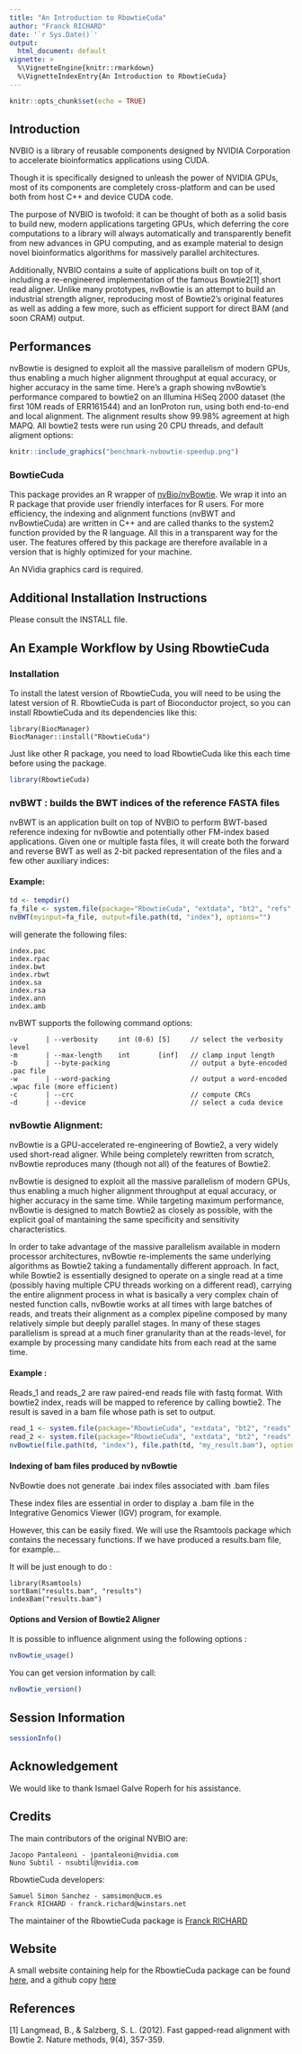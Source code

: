 ```yaml
---
title: "An Introduction to RbowtieCuda"
author: "Franck RICHARD"
date: '`r Sys.Date()`'
output:
  html_document: default
vignette: >
  %\VignetteEngine{knitr::rmarkdown}
  %\VignetteIndexEntry{An Introduction to RbowtieCuda}
---
```


```r
knitr::opts_chunk$set(echo = TRUE)
```

## Introduction

NVBIO is a library of reusable components designed by NVIDIA Corporation to accelerate bioinformatics applications using CUDA.

Though it is specifically designed to unleash the power of NVIDIA GPUs, most of its components are completely cross-platform and can be used both from host C++ and device CUDA code.

The purpose of NVBIO is twofold: it can be thought of both as a solid basis to build new, modern applications targeting GPUs, which deferring the core computations to a library will always automatically and transparently benefit from new advances in GPU computing, and as example material to design novel bioinformatics algorithms for massively parallel architectures.

Additionally, NVBIO contains a suite of applications built on top of it, including a re-engineered implementation of the famous Bowtie2[1] short read aligner. Unlike many prototypes, nvBowtie is an attempt to build an industrial strength aligner, reproducing most of Bowtie2's original features as well as adding a few more, such as efficient support for direct BAM (and soon CRAM) output.

## Performances

nvBowtie is designed to exploit all the massive parallelism of modern GPUs, thus enabling a much higher alignment throughput at equal accuracy, or higher accuracy in the same time. Here's a graph showing nvBowtie's performance compared to bowtie2 on an Illumina HiSeq 2000 dataset (the first 10M reads of ERR161544) and an IonProton run, using both end-to-end and local alignment. The alignment results show 99.98% agreement at high MAPQ. All bowtie2 tests were run using 20 CPU threads, and default aligment options:

```r
knitr::include_graphics("benchmark-nvbowtie-speedup.png")
```


### BowtieCuda

This package provides an R wrapper of [nvBio/nvBowtie](https://github.com/NVlabs/nvbio). We wrap it into an R package that provide user friendly interfaces for R users. For more efficiency, the indexing and alignment functions (nvBWT and nvBowtieCuda) are written in C++ and are called thanks to the system2 function provided by the R language. All this in a transparent way for the user. The features offered by this package are therefore available in a version that is highly optimized for your machine.

An NVidia graphics card is required.


## Additional Installation Instructions

Please consult the INSTALL file.


## An Example Workflow by Using RbowtieCuda

### Installation

To install the latest version of RbowtieCuda, you will need to be using the latest version of R. RbowtieCuda is part of Bioconductor project, so you can install RbowtieCuda and its dependencies like this:

```
library(BiocManager)
BiocManager::install("RbowtieCuda")
```

Just like other R package, you need to load RbowtieCuda like this each time before using the package.

```r
library(RbowtieCuda)
```

### nvBWT : builds the BWT indices of the reference FASTA files

nvBWT is an application built on top of NVBIO to perform BWT-based reference indexing for nvBowtie and potentially other FM-index based applications. Given one or multiple fasta files, it will create both the forward and reverse BWT as well as 2-bit packed representation of the files and a few other auxiliary indices:

#### Example:

```r
td <- tempdir()
fa_file <- system.file(package="RbowtieCuda", "extdata", "bt2", "refs", "lambda_virus.fa")
nvBWT(myinput=fa_file, output=file.path(td, "index"), options="")
```

will generate the following files:

```
index.pac
index.rpac
index.bwt
index.rbwt
index.sa
index.rsa
index.ann
index.amb
```

nvBWT supports the following command options:
```
-v       | --verbosity     int (0-6) [5]     // select the verbosity level
-m       | --max-length    int       [inf]   // clamp input length
-b       | --byte-packing                    // output a byte-encoded .pac file
-w       | --word-packing                    // output a word-encoded .wpac file (more efficient)
-c       | --crc                             // compute CRCs
-d       | --device                          // select a cuda device
```

### nvBowtie Alignment:

nvBowtie is a GPU-accelerated re-engineering of Bowtie2, a very widely used short-read aligner. While being completely rewritten from scratch, nvBowtie reproduces many (though not all) of the features of Bowtie2.

nvBowtie is designed to exploit all the massive parallelism of modern GPUs, thus enabling a much higher alignment throughput at equal accuracy, or higher accuracy in the same time. While targeting maximum performance, nvBowtie is designed to match Bowtie2 as closely as possible, with the explicit goal of mantaining the same specificity and sensitivity characteristics. 

In order to take advantage of the massive parallelism available in modern processor architectures, nvBowtie re-implements the same underlying algorithms as Bowtie2 taking a fundamentally different approach. In fact, while Bowtie2 is essentially designed to operate on a single read at a time (possibly having multiple CPU threads working on a different read), carrying the entire alignment process in what is basically a very complex chain of nested function calls, nvBowtie works at all times with large batches of reads, and treats their alignment as a complex pipeline composed by many relatively simple but deeply parallel stages. In many of these stages parallelism is spread at a much finer granularity than at the reads-level, for example by processing many candidate hits from each read at the same time.


#### Example :

Reads_1 and reads_2 are raw paired-end reads file with fastq format. With bowtie2 index, reads will be mapped to reference by calling bowtie2. The result is saved in a bam file whose path is set to output.


```r
read_1 <- system.file(package="RbowtieCuda", "extdata", "bt2", "reads", "reads_1.fastq")
read_2 <- system.file(package="RbowtieCuda", "extdata", "bt2", "reads", "reads_2.fastq")
nvBowtie(file.path(td, "index"), file.path(td, "my_result.bam"), options="", seq1=read_1, seq2=read_2)
```

#### Indexing of bam files produced by nvBowtie

NvBowtie does not generate .bai index files associated with .bam files

These index files are essential in order to display a .bam file in the Integrative Genomics Viewer (IGV) program, for example.

However, this can be easily fixed. We will use the Rsamtools package which contains the necessary functions. If we have produced a results.bam file, for example...

It will be just enough to do :

```
library(Rsamtools) 
sortBam("results.bam", "results")
indexBam("results.bam")
```

#### Options and Version of Bowtie2 Aligner

It is possible to influence alignment using the following options :

```r
nvBowtie_usage()
```

You can get version information by call:

```r
nvBowtie_version()
```

## Session Information

```r
sessionInfo()
```


## Acknowledgement

We would like to thank Ismael Galve Roperh for his assistance.


## Credits

The main contributors of the original NVBIO are:

    Jacopo Pantaleoni - jpantaleoni@nvidia.com
    Nuno Subtil - nsubtil@nvidia.com

RbowtieCuda developers:

    Samuel Simon Sanchez - samsimon@ucm.es
    Franck RICHARD - franck.richard@winstars.net

The maintainer of the RbowtieCuda package is [Franck RICHARD](mailto:franck.richard@winstars.net)


## Website

A small website containing help for the RbowtieCuda package can be found [here](https://belacqua-labo.ovh/bioinformatic/RbowtieCuda), and a github copy [here](https://github.com/FranckRICHARD01/RbowtieCuda)


## References

[1] Langmead, B., & Salzberg, S. L. (2012). Fast gapped-read alignment with Bowtie 2. Nature methods, 9(4), 357-359.

